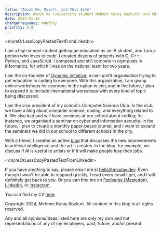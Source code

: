 ```yaml
---
title: "About Me, Myself, and This Site"
description: About me (university student Mehmet Kutay Bozkurt) and this site (Kutay's Blog).
date: 2024-01-13
changeFrequency: monthly
priority: 0.8
---
```

\<moreOrLessCopyPastedTextFromLinkedIn\>

I am a high school student getting an education as an IB student, and I am a person who loves to code. I created dozens of projects with C, C++, Python, and JavaScript. I competed and still compete in olympiads in informatics, for which I was on the national team for two years.

I am the co-founder of [Dynamic Initiative](https://dynamicini.org), a non-profit organisation trying to get education in coding to everyone. With this organization, I am giving online workshops for everyone in the nation to join, and in the future, I plan to expand it to include international workshops with every kind of topic being discussed.

I am the vice president of my school's Computer Science Club. In the club, we have a blog about computer science, coding, and everything related to it. We also had and will have seminars at our school about coding; for instance, we organised a seminar on cyber and information security. In the future, I plan to create a monthly paper-based journal, and I want to expand the seminars we did in our school to different schools in the city.

With a friend, I created an active [blog](https://cookieblog.net) that discusses the new improvements in artificial intelligence and the art it creates. In the blog, for example, we discuss if AI is useful to artists or if it will make people lose their jobs.

\</moreOrLessCopyPastedTextFromLinkedIn\>

If you have anything to say, please email me at [hello@mkutay.dev](mailto:hello@mkutay.dev). Even though I won't be able to respond quickly, I read every email I get, and I will definitely get back to you. Or you can find me on [Fediverse (Mastodon)](https://social.vivaldi.net/@kutay), [LinkedIn](https://www.linkedin.com/in/mehmet-kutay-bozkurt-6837b7241/), 
or [Instagram](https://www.instagram.com/mkutayboz/).

You can find my CV [here](/pdfs/mehmet-kutay-bozkurt.pdf).

Copyright 2024, Mehmet Kutay Bozkurt. All content in this blog is all rights reserved.

Any and all opinions/ideas listed here are only my own and not representations of any of my employers, past, future, and/or present.